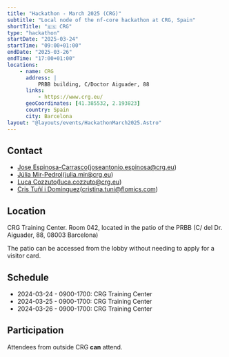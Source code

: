 ```yaml
---
title: "Hackathon - March 2025 (CRG)"
subtitle: "Local node of the nf-core hackathon at CRG, Spain"
shortTitle: "🇪🇸 CRG"
type: "hackathon"
startDate: "2025-03-24"
startTime: "09:00+01:00"
endDate: "2025-03-26"
endTime: "17:00+01:00"
locations:
    - name: CRG
      address: |
          PRBB building, C/Doctor Aiguader, 88
      links:
          - https://www.crg.eu/
      geoCoordinates: [41.385532, 2.193823]
      country: Spain
      city: Barcelona
layout: "@layouts/events/HackathonMarch2025.Astro"
---
```


## Contact

- [<i class="fab fa-slack"></i> Jose Espinosa-Carrasco](https://nfcore.slack.com/team/UT94DM516)([joseantonio.espinosa@crg.eu](mailto:joseantonio.espinosa@crg.eu))
- [<i class="fab fa-slack"></i> Júlia Mir-Pedrol](https://nfcore.slack.com/team/U03GV8NQ5JL)([julia.mir@crg.eu](mailto:julia.mir@crg.eu))
- [<i class="fab fa-slack"></i> Luca Cozzuto](https://nfcore.slack.com/team/UNJ5YF0MN)([luca.cozzuto@crg.eu](mailto:luca.xozzuto@crg.eu))
- [<i class="fab fa-slack"></i> Cris Tuñí i Domínguez](https://nfcore.slack.com/team/U01PS1L98PJ)([cristina.tuni@flomics.com](mailto:cristina.tuni@flomics.com))

## Location

CRG Training Center. Room 042, located in the patio of the PRBB (C/ del Dr. Aiguader, 88, 08003 Barcelona)

The patio can be accessed from the lobby without needing to apply for a visitor card.

## Schedule

- 2024-03-24 - 0900-1700: CRG Training Center
- 2024-03-25 - 0900-1700: CRG Training Center
- 2024-03-26 - 0900-1700: CRG Training Center

## Participation

Attendees from outside CRG **can** attend.
